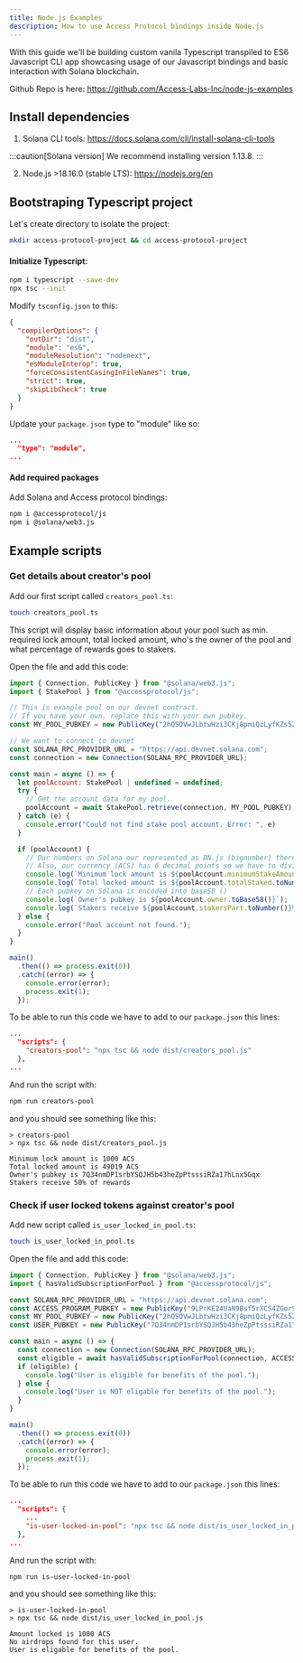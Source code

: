 ```yaml
---
title: Node.js Examples
description: How to use Access Protocol bindings inside Node.js
---
```



With this guide we'll be building custom vanila Typescript transpiled to ES6 Javascript CLI app showcasing usage of our Javascript bindings and basic interaction with Solana blockchain.

Github Repo is here: https://github.com/Access-Labs-Inc/node-js-examples

## Install dependencies

1. Solana CLI tools: https://docs.solana.com/cli/install-solana-cli-tools

:::caution[Solana version]
We recommend installing version 1.13.8.
:::

2. Node.js >18.16.0 (stable LTS): https://nodejs.org/en

## Bootstraping Typescript project

Let's create directory to isolate the project:

```sh
mkdir access-protocol-project && cd access-protocol-project
```

#### Initialize Typescript:

```sh
npm i typescript --save-dev
npx tsc --init
```

Modify `tsconfig.json` to this:
```json
{
  "compilerOptions": {
    "outDir": "dist",
    "module": "es6", 
    "moduleResolution": "nodenext", 
    "esModuleInterop": true,       
    "forceConsistentCasingInFileNames": true,
    "strict": true,    
    "skipLibCheck": true
  }
}
```

Update your `package.json` type to "module" like so:

```json
...
  "type": "module",
...
```

#### Add required packages 

Add Solana and Access protocol bindings:

```sh
npm i @accessprotocol/js
npm i @solana/web3.js
```

## Example scripts

### Get details about creator's pool

Add our first script called `creators_pool.ts`:

```sh
touch creators_pool.ts
```

This script will display basic information about your pool such as min. required lock amount,
total locked amount, who's the owner of the pool and what percentage of rewards goes to stakers.

Open the file and add this code:
```javascript
import { Connection, PublicKey } from "@solana/web3.js";
import { StakePool } from "@accessprotocol/js";

// This is example pool on our devnet contract.
// If you have your own, replace this with your own pubkey.
const MY_POOL_PUBKEY = new PublicKey("2hQSDVwJLbtwHzi3CKj8pmiQzLyfKZs5ZDhT1QZdHXv3");

// We want to connect to devnet
const SOLANA_RPC_PROVIDER_URL = "https://api.devnet.solana.com";
const connection = new Connection(SOLANA_RPC_PROVIDER_URL);

const main = async () => {
  let poolAccount: StakePool | undefined = undefined;
  try {
    // Get the account data for my pool.
    poolAccount = await StakePool.retrieve(connection, MY_POOL_PUBKEY);
  } catch (e) {
    console.error("Could not find stake pool account. Error: ", e)
  }

  if (poolAccount) {
    // Our numbers on Solana our represented as BN.js (bignumber) therefore we have to call toNumber()
    // Also, our currency (ACS) has 6 decimal points so we have to divide by 6 decimal points to get ACS
    console.log(`Minimum lock amount is ${poolAccount.minimumStakeAmount.toNumber() / 10 ** 6} ACS`);
    console.log(`Total locked amount is ${poolAccount.totalStaked.toNumber() / 10 ** 6} ACS`);
    // Each pubkey on Solana is encoded into base58 ()
    console.log(`Owner's pubkey is ${poolAccount.owner.toBase58()}`);
    console.log(`Stakers receive ${poolAccount.stakersPart.toNumber()}% of rewards`);
  } else {
    console.error("Pool account not found.");
  }
}

main()
  .then(() => process.exit(0))
  .catch((error) => {
    console.error(error);
    process.exit(1);
  });
```

To be able to run this code we have to add to our `package.json` this lines:
```json
...
  "scripts": {
    "creators-pool": "npx tsc && node dist/creators_pool.js"
  },
...
```

And run the script with:

```sh
npm run creators-pool
```

and you should see something like this:
```
> creators-pool
> npx tsc && node dist/creators_pool.js

Minimum lock amount is 1000 ACS
Total locked amount is 49019 ACS
Owner's pubkey is 7Q34nmDP1srbYSQJH5b43heZpPtsssiRZa17hLnx5Gqx
Stakers receive 50% of rewards
```

### Check if user locked tokens against creator's pool

Add new script called `is_user_locked_in_pool.ts`:

```sh
touch is_user_locked_in_pool.ts
```

Open the file and add this code:
```javascript
import { Connection, PublicKey } from "@solana/web3.js";
import { hasValidSubscriptionForPool } from "@accessprotocol/js";

const SOLANA_RPC_PROVIDER_URL = "https://api.devnet.solana.com";
const ACCESS_PROGRAM_PUBKEY = new PublicKey("9LPrKE24UaN9Bsf5rXCS4ZGor9VmjAUxkLCMKHr73sdV");
const MY_POOL_PUBKEY = new PublicKey("2hQSDVwJLbtwHzi3CKj8pmiQzLyfKZs5ZDhT1QZdHXv3");
const USER_PUBKEY = new PublicKey("7Q34nmDP1srbYSQJH5b43heZpPtsssiRZa17hLnx5Gqx");

const main = async () => {
  const connection = new Connection(SOLANA_RPC_PROVIDER_URL);
  const eligible = await hasValidSubscriptionForPool(connection, ACCESS_PROGRAM_PUBKEY, MY_POOL_PUBKEY, USER_PUBKEY);
  if (eligible) {
    console.log("User is eligible for benefits of the pool.");
  } else {
    console.log("User is NOT eligable for benefits of the pool.");
  }
}

main()
  .then(() => process.exit(0))
  .catch((error) => {
    console.error(error);
    process.exit(1);
  });
```

To be able to run this code we have to add to our `package.json` this lines:
```json
...
  "scripts": {
    ...
    "is-user-locked-in-pool": "npx tsc && node dist/is_user_locked_in_pool.js"
  },
...
```

And run the script with:

```sh
npm run is-user-locked-in-pool
```

and you should see something like this:
```
> is-user-locked-in-pool
> npx tsc && node dist/is_user_locked_in_pool.js

Amount locked is 1000 ACS
No airdrops found for this user.
User is eligable for benefits of the pool.
```
